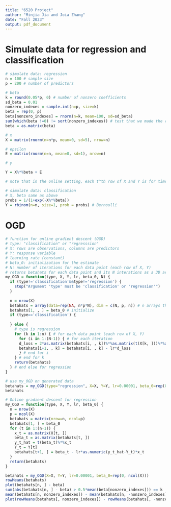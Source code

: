 ```yaml
---
title: "6520 Project"
author: "Minjia Jia and Joia Zhang"
date: "Fall 2023"
output: pdf_document
---
```


# Simulate data for regression and classification
```r
# simulate data: regression
n = 100 # sample size
p = 200 # number of predictors

# beta
k = round(0.05*p, 0) # number of nonzero coefficients
sd_beta = 0.01
nonzero_indexes = sample.int(n=p, size=k)
beta = rep(0, p)
beta[nonzero_indexes] = rnorm(n=k, mean=100, sd=sd_beta)
sum(which(beta !=0) != sort(nonzero_indexes)) # test that we made the right indexes nonzero
beta = as.matrix(beta)

# x
X = matrix(rnorm(n=n*p, mean=0, sd=5), nrow=n)

# epsilon
E = matrix(rnorm(n=n, mean=0, sd=1), nrow=n)

# y

Y = X%*%beta + E

# note that in the online setting, each t^th row of X and Y is for time t
```

```r
# simulate data: classification
# X, beta same as above
probs = 1/(1+exp(-X%*%beta))
Y = rbinom(n=n, size=1, prob = probs) # Bernoulli
```

# OGD

```r
# function for online gradient descent (OGD)
# type: "classification" or "regresssion"
# X: rows are observations, columns are predictors
# Y: response variable
# learning rate (constant)
# beta_0: initialization for the estimate
# N: number of iterations for each data point (each row of X, Y)
# returns betahats for each data point and its N interations as a 3D array
my_OGD = function(type, X, Y, lr, beta_0, N) {
  if (type!='classification'&&type!='regression') {
    stop("Argument 'type' must be 'classification' or 'regression'")
  }
  
  n = nrow(X)
  betahats = array(data=rep(NA, n*p*N), dim = c(N, p, n)) # n arrays that are each Nxp arrays
  betahats[1, , ] = beta_0 # initialize
  if (type=='classification') {
    
  } else {
    # type is regression
    for (k in 1:n) { # for each data point (each row of X, Y)
      for (i in 1:(N-1)) { # for each iteration
      d_loss = 2*as.matrix(betahats[i, , k])%*%as.matrix(t(X[k, ]))%*%as.matrix(X[k, ])-2*as.matrix(X[k, ])%*%as.matrix(Y[k]) # OLS loss
      betahats[i+1, , k] = betahats[i, , k] - lr*d_loss
      } # end for i
    } # end for k
    return(betahats)
  } # end else for regression
}
```

```r
# use my_OGD on generated data
betahats = my_OGD(type="regression", X=X, Y=Y, lr=0.00001, beta_0=rep(0, p), N=100)
betahats
```

```r
# Online gradient descent for regression
my_OGD = function(type, X, Y, lr, beta_0) {
  n = nrow(X)
  p = ncol(X)
  betahats = matrix(nrow=n, ncol=p)
  betahats[1, ] = beta_0
  for (t in 1:(n-1)) {
    x_t = as.matrix(X[t, ])
    beta_t = as.matrix(betahats[t, ])
    y_t_hat = t(beta_t)%*%x_t
    Y_t = Y[t]
    betahats[t+1, ] = beta_t - lr*as.numeric(y_t_hat-Y_t)*x_t
  }
  return(betahats)
}
```

```r
betahats = my_OGD(X=X, Y=Y, lr=0.00001, beta_0=rep(0, ncol(X)))
rowMeans(betahats)
plot(betahats[n, ] - beta)
sum(abs(betahats[n, ] - beta) > 0.5*mean(beta[nonzero_indexes])) == k
mean(betahats[n, nonzero_indexes]) - mean(betahats[n, -nonzero_indexes])
plot(rowMeans(betahats[, nonzero_indexes]) - rowMeans(betahats[, -nonzero_indexes]), xlab="time", ylab="difference", main="difference in beta and betahat for the k non-negative coefficients")
```




